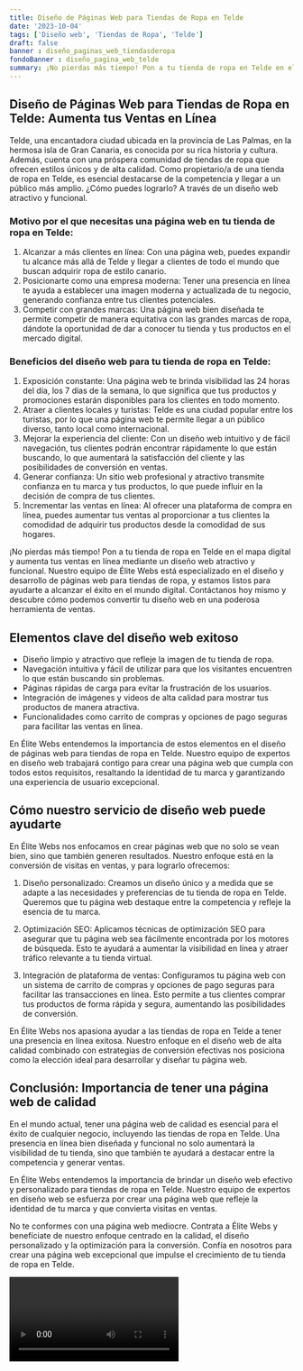 ```yaml
---
title: Diseño de Páginas Web para Tiendas de Ropa en Telde
date: '2023-10-04'
tags: ['Diseño web', 'Tiendas de Ropa', 'Telde']
draft: false
banner : diseño_paginas_web_tiendasderopa
fondoBanner : diseño_pagina_web_telde
summary: ¡No pierdas más tiempo! Pon a tu tienda de ropa en Telde en el mapa digital y aumenta tus ventas en línea mediante un diseño web atractivo y funcional. Nuestro equipo de Élite Webs está especializado en el diseño y desarrollo de páginas web para tiendas de ropa, y estamos listos para ayudarte a alcanzar el éxito en el mundo digital. Contáctanos hoy mismo y descubre cómo podemos convertir tu diseño web en una poderosa herramienta de ventas.
---
```


## Diseño de Páginas Web para Tiendas de Ropa en Telde: Aumenta tus Ventas en Línea
Telde, una encantadora ciudad ubicada en la provincia de Las Palmas, en la hermosa isla de Gran Canaria, es conocida por su rica historia y cultura. Además, cuenta con una próspera comunidad de tiendas de ropa que ofrecen estilos únicos y de alta calidad. Como propietario/a de una tienda de ropa en Telde, es esencial destacarse de la competencia y llegar a un público más amplio. ¿Cómo puedes lograrlo? A través de un diseño web atractivo y funcional.

### Motivo por el que necesitas una página web en tu tienda de ropa en Telde:
1. Alcanzar a más clientes en línea: Con una página web, puedes expandir tu alcance más allá de Telde y llegar a clientes de todo el mundo que buscan adquirir ropa de estilo canario.
2. Posicionarte como una empresa moderna: Tener una presencia en línea te ayuda a establecer una imagen moderna y actualizada de tu negocio, generando confianza entre tus clientes potenciales.
3. Competir con grandes marcas: Una página web bien diseñada te permite competir de manera equitativa con las grandes marcas de ropa, dándote la oportunidad de dar a conocer tu tienda y tus productos en el mercado digital.

### Beneficios del diseño web para tu tienda de ropa en Telde:
1. Exposición constante: Una página web te brinda visibilidad las 24 horas del día, los 7 días de la semana, lo que significa que tus productos y promociones estarán disponibles para los clientes en todo momento.
2. Atraer a clientes locales y turistas: Telde es una ciudad popular entre los turistas, por lo que una página web te permite llegar a un público diverso, tanto local como internacional.
3. Mejorar la experiencia del cliente: Con un diseño web intuitivo y de fácil navegación, tus clientes podrán encontrar rápidamente lo que están buscando, lo que aumentará la satisfacción del cliente y las posibilidades de conversión en ventas.
4. Generar confianza: Un sitio web profesional y atractivo transmite confianza en tu marca y tus productos, lo que puede influir en la decisión de compra de tus clientes.
5. Incrementar las ventas en línea: Al ofrecer una plataforma de compra en línea, puedes aumentar tus ventas al proporcionar a tus clientes la comodidad de adquirir tus productos desde la comodidad de sus hogares.

¡No pierdas más tiempo! Pon a tu tienda de ropa en Telde en el mapa digital y aumenta tus ventas en línea mediante un diseño web atractivo y funcional. Nuestro equipo de Élite Webs está especializado en el diseño y desarrollo de páginas web para tiendas de ropa, y estamos listos para ayudarte a alcanzar el éxito en el mundo digital. Contáctanos hoy mismo y descubre cómo podemos convertir tu diseño web en una poderosa herramienta de ventas.

<GifSeo />

<Cta />

## Elementos clave del diseño web exitoso

- Diseño limpio y atractivo que refleje la imagen de tu tienda de ropa.
- Navegación intuitiva y fácil de utilizar para que los visitantes encuentren lo que están buscando sin problemas.
- Páginas rápidas de carga para evitar la frustración de los usuarios.
- Integración de imágenes y videos de alta calidad para mostrar tus productos de manera atractiva.
- Funcionalidades como carrito de compras y opciones de pago seguras para facilitar las ventas en línea.

En Élite Webs entendemos la importancia de estos elementos en el diseño de páginas web para tiendas de ropa en Telde. Nuestro equipo de expertos en diseño web trabajará contigo para crear una página web que cumpla con todos estos requisitos, resaltando la identidad de tu marca y garantizando una experiencia de usuario excepcional.

## Cómo nuestro servicio de diseño web puede ayudarte

En Élite Webs nos enfocamos en crear páginas web que no solo se vean bien, sino que también generen resultados. Nuestro enfoque está en la conversión de visitas en ventas, y para lograrlo ofrecemos:

1. Diseño personalizado: Creamos un diseño único y a medida que se adapte a las necesidades y preferencias de tu tienda de ropa en Telde. Queremos que tu página web destaque entre la competencia y refleje la esencia de tu marca.

2. Optimización SEO: Aplicamos técnicas de optimización SEO para asegurar que tu página web sea fácilmente encontrada por los motores de búsqueda. Esto te ayudará a aumentar la visibilidad en línea y atraer tráfico relevante a tu tienda virtual.

3. Integración de plataforma de ventas: Configuramos tu página web con un sistema de carrito de compras y opciones de pago seguras para facilitar las transacciones en línea. Esto permite a tus clientes comprar tus productos de forma rápida y segura, aumentando las posibilidades de conversión.

En Élite Webs nos apasiona ayudar a las tiendas de ropa en Telde a tener una presencia en línea exitosa. Nuestro enfoque en el diseño web de alta calidad combinado con estrategias de conversión efectivas nos posiciona como la elección ideal para desarrollar y diseñar tu página web.

## Conclusión: Importancia de tener una página web de calidad

En el mundo actual, tener una página web de calidad es esencial para el éxito de cualquier negocio, incluyendo las tiendas de ropa en Telde. Una presencia en línea bien diseñada y funcional no solo aumentará la visibilidad de tu tienda, sino que también te ayudará a destacar entre la competencia y generar ventas.

En Élite Webs entendemos la importancia de brindar un diseño web efectivo y personalizado para tiendas de ropa en Telde. Nuestro equipo de expertos en diseño web se esfuerza por crear una página web que refleje la identidad de tu marca y que convierta visitas en ventas.

No te conformes con una página web mediocre. Contrata a Élite Webs y benefíciate de nuestro enfoque centrado en la calidad, el diseño personalizado y la optimización para la conversión. Confía en nosotros para crear una página web excepcional que impulse el crecimiento de tu tienda de ropa en Telde.

<Video />

<CtaBot job='Tiendas de Ropa' city='Telde'/>

<Gmaps query='Telde+españa+maps' />